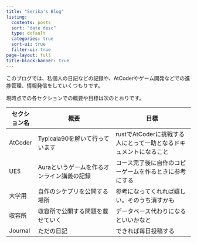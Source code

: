 ```yaml
---
title: "Serika's Blog"
listing:
  contents: posts
  sort: "date desc"
  type: default
  categories: true
  sort-ui: true
  filter-ui: true
page-layout: full
title-block-banner: true
---
```


このブログでは、私個人の日記などの記録や、AtCoderやゲーム開発などでの進捗管理、情報発信をしていくつもりです。

現時点での各セクションでの概要や目標は次のとおりです。

|セクション名|概要|目標|
|--|------|------|
|AtCoder|Typicala90を解いて行っています|rustでAtCoderに挑戦する人にとって一助となるドキュメントになること|
|UE5|Auraというゲームを作るオンライン講義の記録|コース完了後に自作のコピーゲームを作るときに参考にする|
|大学用|自作のシケプリを公開する場所|参考になってくれれば嬉しい。そのうち消すかも|
|収容所|収容所で公開する問題を載せていく|データベース代わりになるといいかなと|
|Journal|ただの日記|できれば毎日投稿する|

